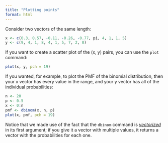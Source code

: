 ```yaml
---
title: "Plotting points"
format: html
---
```


Consider two vectors of the same length:

```r
x <- c(0.3, 0.57, -0.11, -0.26, -0.77, pi, 4, 1, 1, 5)
y <- c(9, 4, 1, 8, 4, 1, 5, 7, 2, 0)
```

If you want to create a scatter plot of the (x, y) pairs, you can use the `plot` command:

```r
plot(x, y, pch = 19)
```

If you wanted, for example, to plot the PMF of the binomial distribution, then your x vector has every value in the range, and your y vector has all of the individual probabilities:

```r
n <- 20
p <- 0.5
x <- 0:n
pmf <- dbinom(x, n, p)
plot(x, pmf, pch = 19)
```

Notice that we made use of the fact that the `dbinom` command is [*vectorized*](https://sta240-f25.github.io/explainers/vectorization.html) in its first argument; if you give it a vector with multiple values, it returns a vector with the probabilities for each one.


